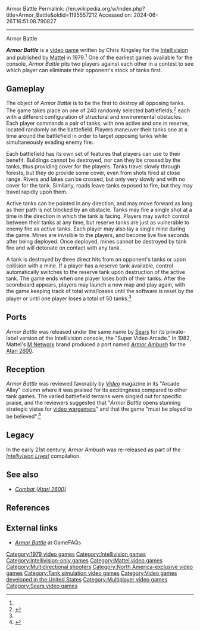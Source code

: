 Armor Battle
Permalink: //en.wikipedia.org/w/index.php?title=Armor_Battle&oldid=1195557212
Accessed on: 2024-06-26T16:51:08.790827



------
Armor Battle
{{Refimprove|date=May 2015}}
{{short description|1979 video game}}
{{Infobox video game
| title = Armor Battle
| image = Armor Battle cover.jpg
| caption =
| developer = [[Mattel|Mattel Electronics]]
| publisher = Mattel Electronics
| designer = Chris Kingsley<ref name=giantlist/>
| engine = 
| released = {{vgrelease|NA|1979}}
| genre = [[Multidirectional shooter]]
| modes = [[Multiplayer video game|Multiplayer]]
| platforms = [[Intellivision]]
}}

'''''Armor Battle''''' is a [[video game]] written by Chris Kingsley for the [[Intellivision]]  and published by [[Mattel]] in 1979.<ref name=giantlist/> One of the earliest games available for the console, ''Armor Battle'' pits two players against each other in a contest to see which player can eliminate their opponent's stock of tanks first.

==Gameplay==
The object of ''Armor Battle'' is to be the first to destroy all opposing tanks. The game takes place on one of 240 randomly selected battlefields,<ref name="ABInst">{{cite web|url=http://www.intellivisiongames.com/bluesky/games/instructions/action/armorbtl.txt|title=Armor Battle instructions|work=IntellivisionLives.com|access-date=2010-05-24|archive-url=https://web.archive.org/web/20100402233417/http://www.intellivisiongames.com/bluesky/games/instructions/action/armorbtl.txt|archive-date=2010-04-02|url-status=dead}}</ref> each with a different configuration of structural and environmental obstacles. Each player commands a pair of tanks, with one active and one in reserve, located randomly on the battlefield. Players maneuver their tanks one at a time around the battlefield in order to target opposing tanks while simultaneously evading enemy fire.

Each battlefield has its own set of features that players can use to their benefit. Buildings cannot be destroyed, nor can they be crossed by the tanks, thus providing cover for the players. Tanks travel slowly through forests, but they do provide some cover, even from shots fired at close range. Rivers and lakes can be crossed, but only very slowly and with no cover for the tank. Similarly, roads leave tanks exposed to fire, but they may travel rapidly upon them.

Active tanks can be pointed in any direction, and may move forward as long as their path is not blocked by an obstacle. Tanks may fire a single shot at a time in the direction in which the tank is facing. Players may switch control between their tanks at any time, but reserve tanks are just as vulnerable to enemy fire as active tanks. Each player may also lay a single mine during the game. Mines are invisible to the players, and become live five seconds after being deployed. Once deployed, mines cannot be destroyed by tank fire and will detonate on contact with any tank.

A tank is destroyed by three direct hits from an opponent's tanks or upon collision with a mine. If a player has a reserve tank available, control automatically switches to the reserve tank upon destruction of the active tank. The game ends when one player loses both of their tanks. After the scoreboard appears, players may launch a new map and play again, with the game keeping track of total wins/losses until the software is reset by the player or until one player loses a total of 50 tanks.<ref name="ABInst"/>

==Ports==
''Armor Battle'' was released under the same name by [[Sears]] for its private-label version of the Intellivision console, the "Super Video Arcade." In 1982, Mattel's [[M Network]] brand produced a port named ''[[Armor Ambush]]'' for the [[Atari 2600]].

==Reception==
''Armor Battle'' was reviewed favorably by ''[[Video (magazine)|Video]]'' magazine in its "Arcade Alley" column where it was praised for its excitingness compared to other tank games. The varied battlefield terrains were singled out for specific praise, and the reviewers suggested that "''Armor Battle'' opens stunning strategic vistas for [[Wargame (video games)|video wargamers]]" and that the game "must be played to be believed".<ref name=kunkel>{{cite journal |last1= Kunkel |first1= Bill |author-link1= Bill Kunkel (gaming)|last2= Laney |first2= Frank |author-link2= Arnie Katz|date= July 1980 |title= Arcade Alley: The Head of the Class - Mattel's Intellivision |journal= [[Video (magazine)|Video]]|publisher= Reese Communications|pages= 16, 78 |issn= 0147-8907}}</ref>{{rp|78}}

==Legacy==
In the early 21st century, ''Armor Ambush'' was re-released as part of the ''[[Intellivision Lives!]]'' compilation.

==See also==
*''[[Combat (Atari 2600)]]''

==References==
{{reflist|refs=
<ref name=giantlist>{{cite web|url=https://dadgum.com/giantlist|title=The Giant List of Classic Game Programmers|last1=Hague|first1=James}}</ref>
}}

==External links==
* [http://www.gamefaqs.com/intellivision/562924-armor-battle ''Armor Battle''] at GameFAQs

[[Category:1979 video games]]
[[Category:Intellivision games]]
[[Category:Intellivision-only games]]
[[Category:Mattel video games]]
[[Category:Multidirectional shooters]]
[[Category:North America-exclusive video games]]
[[Category:Tank simulation video games]]
[[Category:Video games developed in the United States]]
[[Category:Multiplayer video games]]
[[Category:Sears video games]]